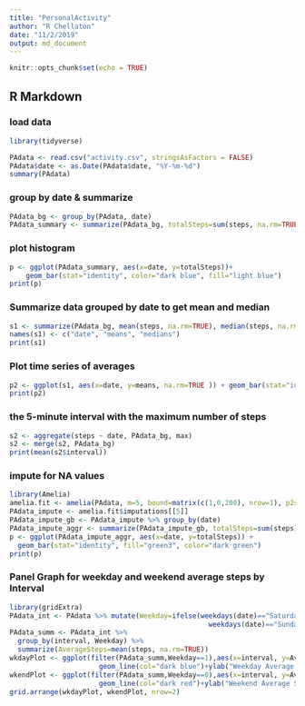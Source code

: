 ```yaml
---
title: "PersonalActivity"
author: "R Chellaton"
date: "11/2/2019"
output: md_document
---
```


```r
knitr::opts_chunk$set(echo = TRUE)
```

## R Markdown
### load data
```r
library(tidyverse)
```
```r
PAdata <- read.csv("activity.csv", stringsAsFactors = FALSE)
PAdata$date <- as.Date(PAdata$date, "%Y-%m-%d")
summary(PAdata)
```

### group by date & summarize
```r
PAdata_bg <- group_by(PAdata, date)
PAdata_summary <- summarize(PAdata_bg, totalSteps=sum(steps, na.rm=TRUE))
```

### plot histogram
```r
p <- ggplot(PAdata_summary, aes(x=date, y=totalSteps))+
    geom_bar(stat="identity", color="dark blue", fill="light blue")
print(p)
```

### Summarize data grouped by date to get mean and median
```r
s1 <- summarize(PAdata_bg, mean(steps, na.rm=TRUE), median(steps, na.rm=TRUE))
names(s1) <- c("date", "means", "medians")
print(s1)
```
### Plot time series of averages
```r
p2 <- ggplot(s1, aes(x=date, y=means, na.rm=TRUE )) + geom_bar(stat="identity", color="dark blue", fill="steelblue4")
print(p2)
```

### the 5-minute interval with the maximum number of steps
```r
s2 <- aggregate(steps ~ date, PAdata_bg, max)
s2 <- merge(s2, PAdata_bg)
print(mean(s2$interval))
```

### impute for NA values
```r
library(Amelia)
amelia.fit <- amelia(PAdata, m=5, bound=matrix(c(1,0,200), nrow=1), p2s=0)
PAdata_impute <- amelia.fit$imputations[[5]]
PAdata_impute_gb <- PAdata_impute %>% group_by(date)
PAdata_impute_aggr <- summarize(PAdata_impute_gb, totalSteps=sum(steps))
p <- ggplot(PAdata_impute_aggr, aes(x=date, y=totalSteps)) + 
  geom_bar(stat="identity", fill="green3", color="dark green")
print(p)
```

### Panel Graph for weekday and weekend average steps by Interval
```r
library(gridExtra)
PAdata_int <- PAdata %>% mutate(Weekday=ifelse(weekdays(date)=="Saturday" |
                                                 weekdays(date)=="Sunday",0,1))
PAdata_summ <- PAdata_int %>% 
  group_by(interval, Weekday) %>% 
  summarize(AverageSteps=mean(steps, na.rm=TRUE))
wkdayPlot <- ggplot(filter(PAdata_summ,Weekday==1),aes(x=interval, y=AverageSteps))+
                      geom_line(col="dark blue")+ylab("Weekday Average Steps")
wkendPlot <- ggplot(filter(PAdata_summ,Weekday==0),aes(x=interval, y=AverageSteps))+
                      geom_line(col="dark red")+ylab("Weekend Average Steps")
grid.arrange(wkdayPlot, wkendPlot, nrow=2)
```

